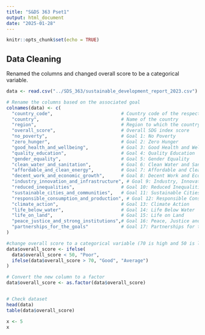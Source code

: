 ```yaml
---
title: "S&DS 363 Pset1"
output: html_document
date: "2025-01-28"
---
```


```r
knitr::opts_chunk$set(echo = TRUE)
```

## Data Cleaning

Renamed the columns and changed overall score to be a categorical variable.

```r
data <- read.csv("../SDS_363/sustainable_development_report_2023.csv")

# Rename the columns based on the associated goal
colnames(data) <- c(
  "country_code",                         # Country code of the respective country
  "country",                              # Name of the country
  "region",                               # Region to which the country belongs
  "overall_score",                        # Overall SDG index score
  "no_poverty",                           # Goal 1: No Poverty
  "zero_hunger",                          # Goal 2: Zero Hunger
  "good_health_and_wellbeing",            # Goal 3: Good Health and Wellbeing
  "quality_education",                    # Goal 4: Quality Education
  "gender_equality",                      # Goal 5: Gender Equality
  "clean_water_and_sanitation",           # Goal 6: Clean Water and Sanitation
  "affordable_and_clean_energy",          # Goal 7: Affordable and Clean Energy
  "decent_work_and_economic_growth",      # Goal 8: Decent Work and Economic Growth
  "industry_innovation_and_infrastructure", # Goal 9: Industry, Innovation and Infrastructure
  "reduced_inequalities",                 # Goal 10: Reduced Inequalities
  "sustainable_cities_and_communities",   # Goal 11: Sustainable Cities and Communities
  "responsible_consumption_and_production", # Goal 12: Responsible Consumption and Production
  "climate_action",                       # Goal 13: Climate Action
  "life_below_water",                     # Goal 14: Life Below Water
  "life_on_land",                         # Goal 15: Life on Land
  "peace_justice_and_strong_institutions",# Goal 16: Peace, Justice and Strong Institutions
  "partnerships_for_the_goals"            # Goal 17: Partnerships for the Goals
)

#change overall score to a categorical variable (70 is high and 50 is low)
data$overall_score <- ifelse(
  data$overall_score < 50, "Poor",
  ifelse(data$overall_score > 70, "Good", "Average")
)

# Convert the new column to a factor
data$overall_score <- as.factor(data$overall_score)


# Check dataset
head(data)
table(data$overall_score)
```

```r

x <- 5
x

```
